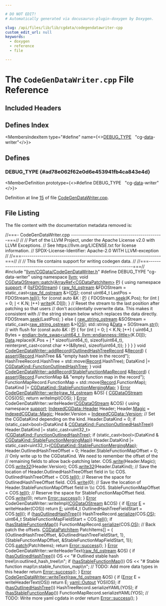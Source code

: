```yaml
---

# DO NOT EDIT!
# Automatically generated via docusaurus-plugin-doxygen by Doxygen.

slug: /api/files/lib/lib/cgdata/codegendatawriter-cpp
custom_edit_url: null
keywords:
  - doxygen
  - reference
  - file

---
```





# The `CodeGenDataWriter.cpp` File Reference

<DoxygenPage pluginConfig={pluginConfig}>



## Included Headers

<IncludesList>
<IncludesListItem
  filePath="llvm/CGData/CodeGenDataWriter.h"
  permalink="/docs/api/files/include/include/llvm/include/llvm/cgdata/codegendatawriter-h"
  isLocal="true" />
</IncludesList>

## Defines Index

<MembersIndex>

<MembersIndexItem
  type="#define"
  name={<><a href="#ad78e062f62e0d6e453941fb4ca843e4d">DEBUG&#95;TYPE</a>&nbsp;&nbsp;&nbsp;&quot;cg-<a href="/docs/api/files/lib/lib/codegen/staticdatasplitter-cpp/#ad2fefd8832b4b1ea3dbb1f621063bbff">data</a>-writer&quot;</>}>
</MembersIndexItem>

</MembersIndex>


<SectionDefinition>

## Defines

### DEBUG&#95;TYPE {#ad78e062f62e0d6e453941fb4ca843e4d}

<MemberDefinition
  prototype={<>#define DEBUG&#95;TYPE&nbsp;&nbsp;&nbsp;&quot;cg-<a href="/docs/api/files/lib/lib/codegen/staticdatasplitter-cpp/#ad2fefd8832b4b1ea3dbb1f621063bbff">data</a>-writer&quot;</>}>

Definition at line <a href="#l00015">15</a> of file <a href="/docs/api/files/lib/lib/cgdata/codegendatawriter-cpp">CodeGenDataWriter.cpp</a>.
</MemberDefinition>

</SectionDefinition>

## File Listing

The file content with the documentation metadata removed is:

<ProgramListing>

<Link id="l00001" /><CodeLine lineNumber="1"><Highlight kind="comment">//===- CodeGenDataWriter.cpp ----------------------------------------------===//</Highlight><Highlight kind="normal"></Highlight></CodeLine>
<Link id="l00002" /><CodeLine lineNumber="2"><Highlight kind="normal"></Highlight><Highlight kind="comment">//</Highlight><Highlight kind="normal"></Highlight></CodeLine>
<Link id="l00003" /><CodeLine lineNumber="3"><Highlight kind="normal"></Highlight><Highlight kind="comment">// Part of the LLVM Project, under the Apache License v2.0 with LLVM Exceptions.</Highlight><Highlight kind="normal"></Highlight></CodeLine>
<Link id="l00004" /><CodeLine lineNumber="4"><Highlight kind="normal"></Highlight><Highlight kind="comment">// See https://llvm.org/LICENSE.txt for license information.</Highlight><Highlight kind="normal"></Highlight></CodeLine>
<Link id="l00005" /><CodeLine lineNumber="5"><Highlight kind="normal"></Highlight><Highlight kind="comment">// SPDX-License-Identifier: Apache-2.0 WITH LLVM-exception</Highlight><Highlight kind="normal"></Highlight></CodeLine>
<Link id="l00006" /><CodeLine lineNumber="6"><Highlight kind="normal"></Highlight><Highlight kind="comment">//</Highlight><Highlight kind="normal"></Highlight></CodeLine>
<Link id="l00007" /><CodeLine lineNumber="7"><Highlight kind="normal"></Highlight><Highlight kind="comment">//===----------------------------------------------------------------------===//</Highlight><Highlight kind="normal"></Highlight></CodeLine>
<Link id="l00008" /><CodeLine lineNumber="8"><Highlight kind="normal"></Highlight><Highlight kind="comment">//</Highlight><Highlight kind="normal"></Highlight></CodeLine>
<Link id="l00009" /><CodeLine lineNumber="9"><Highlight kind="normal"></Highlight><Highlight kind="comment">// This file contains support for writing codegen data.</Highlight><Highlight kind="normal"></Highlight></CodeLine>
<Link id="l00010" /><CodeLine lineNumber="10"><Highlight kind="normal"></Highlight><Highlight kind="comment">//</Highlight><Highlight kind="normal"></Highlight></CodeLine>
<Link id="l00011" /><CodeLine lineNumber="11"><Highlight kind="normal"></Highlight><Highlight kind="comment">//===----------------------------------------------------------------------===//</Highlight><Highlight kind="normal"></Highlight></CodeLine>
<Link id="l00012" /><CodeLine lineNumber="12"><Highlight kind="normal"></Highlight></CodeLine>
<Link id="l00013" /><CodeLine lineNumber="13"><Highlight kind="normal"></Highlight><Highlight kind="preprocessor">#include &quot;<a href="/docs/api/files/include/include/llvm/include/llvm/cgdata/codegendatawriter-h">llvm/CGData/CodeGenDataWriter.h</a>&quot;</Highlight><Highlight kind="normal"></Highlight></CodeLine>
<Link id="l00014" /><CodeLine lineNumber="14"><Highlight kind="normal"></Highlight></CodeLine>
<Link id="l00015" /><CodeLine lineNumber="15" lineLink="#ad78e062f62e0d6e453941fb4ca843e4d"><Highlight kind="normal"></Highlight><Highlight kind="preprocessor">#define DEBUG&#95;TYPE &quot;cg-data-writer&quot;</Highlight><Highlight kind="normal"></Highlight></CodeLine>
<Link id="l00016" /><CodeLine lineNumber="16"><Highlight kind="normal"></Highlight></CodeLine>
<Link id="l00017" /><CodeLine lineNumber="17"><Highlight kind="normal"></Highlight><Highlight kind="keyword">using namespace </Highlight><Highlight kind="normal"><a href="/docs/api/namespaces/llvm">llvm</a>;</Highlight></CodeLine>
<Link id="l00018" /><CodeLine lineNumber="18"><Highlight kind="normal"></Highlight></CodeLine>
<Link id="l00019" /><CodeLine lineNumber="19" lineLink="/docs/api/classes/llvm/cgdataostream/#a1d951f57be86b30e864740019b41f0f2"><Highlight kind="normal"></Highlight><Highlight kind="keywordtype">void</Highlight><Highlight kind="normal"> <a href="/docs/api/classes/llvm/cgdataostream/#a1d951f57be86b30e864740019b41f0f2">CGDataOStream::patch</a>(<a href="/docs/api/classes/llvm/arrayref">ArrayRef&lt;CGDataPatchItem&gt;</a> <a href="/docs/api/files/lib/lib/option/option-cpp/#a04665169063c8ca1f2ea96c27fc7c2b2">P</a>) &#123;</Highlight></CodeLine>
<Link id="l00020" /><CodeLine lineNumber="20"><Highlight kind="normal">  </Highlight><Highlight kind="keyword">using namespace </Highlight><Highlight kind="normal"><a href="/docs/api/namespaces/llvm/support">support</a>;</Highlight></CodeLine>
<Link id="l00021" /><CodeLine lineNumber="21"><Highlight kind="normal"></Highlight></CodeLine>
<Link id="l00022" /><CodeLine lineNumber="22"><Highlight kind="normal">  </Highlight><Highlight kind="keywordflow">if</Highlight><Highlight kind="normal"> (<a href="/docs/api/classes/llvm/cgdataostream/#a72483a6553596bddfb019328f444b3bc">IsFDOStream</a>) &#123;</Highlight></CodeLine>
<Link id="l00023" /><CodeLine lineNumber="23"><Highlight kind="normal">    <a href="/docs/api/classes/llvm/raw-fd-ostream">raw&#95;fd&#95;ostream</a> &amp;FDOStream = </Highlight><Highlight kind="keyword">static&#95;cast&lt;</Highlight><Highlight kind="normal"><a href="/docs/api/classes/llvm/raw-fd-ostream">raw&#95;fd&#95;ostream</a> &amp;</Highlight><Highlight kind="keyword">&gt;</Highlight><Highlight kind="normal">(<a href="/docs/api/classes/llvm/cgdataostream/#a4086e20b046922cfd941112ec9b477f9">OS</a>);</Highlight></CodeLine>
<Link id="l00024" /><CodeLine lineNumber="24"><Highlight kind="normal">    </Highlight><Highlight kind="keyword">const</Highlight><Highlight kind="normal"> uint64&#95;t LastPos = FDOStream.<a href="/docs/api/classes/llvm/raw-ostream/#a0f90ad570f71349466844ee9f2d06cd1">tell</a>();</Highlight></CodeLine>
<Link id="l00025" /><CodeLine lineNumber="25"><Highlight kind="normal">    </Highlight><Highlight kind="keywordflow">for</Highlight><Highlight kind="normal"> (</Highlight><Highlight kind="keyword">const</Highlight><Highlight kind="normal"> </Highlight><Highlight kind="keyword">auto</Highlight><Highlight kind="normal"> &amp;K : <a href="/docs/api/files/lib/lib/option/option-cpp/#a04665169063c8ca1f2ea96c27fc7c2b2">P</a>) &#123;</Highlight></CodeLine>
<Link id="l00026" /><CodeLine lineNumber="26"><Highlight kind="normal">      FDOStream.<a href="/docs/api/classes/llvm/raw-fd-ostream/#a9e2a27de71f137279ac47e6edd4abc47">seek</a>(K.Pos);</Highlight></CodeLine>
<Link id="l00027" /><CodeLine lineNumber="27"><Highlight kind="normal">      </Highlight><Highlight kind="keywordflow">for</Highlight><Highlight kind="normal"> (</Highlight><Highlight kind="keywordtype">int</Highlight><Highlight kind="normal"> <a href="/docs/api/files/lib/lib/support/md5-cpp/#ac0eafdc9ee161b71e7af98af736952fd">I</a> = 0; <a href="/docs/api/files/lib/lib/support/md5-cpp/#ac0eafdc9ee161b71e7af98af736952fd">I</a> &lt; K.N; <a href="/docs/api/files/lib/lib/support/md5-cpp/#ac0eafdc9ee161b71e7af98af736952fd">I</a>++)</Highlight></CodeLine>
<Link id="l00028" /><CodeLine lineNumber="28"><Highlight kind="normal">        <a href="/docs/api/classes/llvm/cgdataostream/#af920bf439860b7dbdf037ae84075ede6">write</a>(K.D&#91;<a href="/docs/api/files/lib/lib/support/md5-cpp/#ac0eafdc9ee161b71e7af98af736952fd">I</a>&#93;);</Highlight></CodeLine>
<Link id="l00029" /><CodeLine lineNumber="29"><Highlight kind="normal">    &#125;</Highlight></CodeLine>
<Link id="l00030" /><CodeLine lineNumber="30"><Highlight kind="normal">    </Highlight><Highlight kind="comment">// Reset the stream to the last position after patching so that users</Highlight><Highlight kind="normal"></Highlight></CodeLine>
<Link id="l00031" /><CodeLine lineNumber="31"><Highlight kind="normal">    </Highlight><Highlight kind="comment">// don&#39;t accidentally overwrite data. This makes it consistent with</Highlight><Highlight kind="normal"></Highlight></CodeLine>
<Link id="l00032" /><CodeLine lineNumber="32"><Highlight kind="normal">    </Highlight><Highlight kind="comment">// the string stream below which replaces the data directly.</Highlight><Highlight kind="normal"></Highlight></CodeLine>
<Link id="l00033" /><CodeLine lineNumber="33"><Highlight kind="normal">    FDOStream.<a href="/docs/api/classes/llvm/raw-fd-ostream/#a9e2a27de71f137279ac47e6edd4abc47">seek</a>(LastPos);</Highlight></CodeLine>
<Link id="l00034" /><CodeLine lineNumber="34"><Highlight kind="normal">  &#125; </Highlight><Highlight kind="keywordflow">else</Highlight><Highlight kind="normal"> &#123;</Highlight></CodeLine>
<Link id="l00035" /><CodeLine lineNumber="35"><Highlight kind="normal">    <a href="/docs/api/classes/llvm/raw-string-ostream">raw&#95;string&#95;ostream</a> &amp;SOStream = </Highlight><Highlight kind="keyword">static&#95;cast&lt;</Highlight><Highlight kind="normal"><a href="/docs/api/classes/llvm/raw-string-ostream">raw&#95;string&#95;ostream</a> &amp;</Highlight><Highlight kind="keyword">&gt;</Highlight><Highlight kind="normal">(<a href="/docs/api/classes/llvm/cgdataostream/#a4086e20b046922cfd941112ec9b477f9">OS</a>);</Highlight></CodeLine>
<Link id="l00036" /><CodeLine lineNumber="36"><Highlight kind="normal">    std::string &amp;<a href="/docs/api/namespaces/llvm/#aa20539e89704d20b98b97e9c3feac934">Data</a> = SOStream.<a href="/docs/api/classes/llvm/raw-string-ostream/#a6732e8d3ff8100a662ce73634840b990">str</a>(); </Highlight><Highlight kind="comment">// with flush</Highlight><Highlight kind="normal"></Highlight></CodeLine>
<Link id="l00037" /><CodeLine lineNumber="37"><Highlight kind="normal">    </Highlight><Highlight kind="keywordflow">for</Highlight><Highlight kind="normal"> (</Highlight><Highlight kind="keyword">const</Highlight><Highlight kind="normal"> </Highlight><Highlight kind="keyword">auto</Highlight><Highlight kind="normal"> &amp;K : <a href="/docs/api/files/lib/lib/option/option-cpp/#a04665169063c8ca1f2ea96c27fc7c2b2">P</a>) &#123;</Highlight></CodeLine>
<Link id="l00038" /><CodeLine lineNumber="38"><Highlight kind="normal">      </Highlight><Highlight kind="keywordflow">for</Highlight><Highlight kind="normal"> (</Highlight><Highlight kind="keywordtype">int</Highlight><Highlight kind="normal"> <a href="/docs/api/files/lib/lib/support/md5-cpp/#ac0eafdc9ee161b71e7af98af736952fd">I</a> = 0; <a href="/docs/api/files/lib/lib/support/md5-cpp/#ac0eafdc9ee161b71e7af98af736952fd">I</a> &lt; K.N; <a href="/docs/api/files/lib/lib/support/md5-cpp/#ac0eafdc9ee161b71e7af98af736952fd">I</a>++) &#123;</Highlight></CodeLine>
<Link id="l00039" /><CodeLine lineNumber="39"><Highlight kind="normal">        uint64&#95;t Bytes =</Highlight></CodeLine>
<Link id="l00040" /><CodeLine lineNumber="40"><Highlight kind="normal">            <a href="/docs/api/namespaces/llvm/support/endian/#a108ca68c609b3e8c00918a68d26905fa">endian::byte&#95;swap&lt;uint64&#95;t, llvm::endianness::little&gt;</a>(K.D&#91;<a href="/docs/api/files/lib/lib/support/md5-cpp/#ac0eafdc9ee161b71e7af98af736952fd">I</a>&#93;);</Highlight></CodeLine>
<Link id="l00041" /><CodeLine lineNumber="41"><Highlight kind="normal">        <a href="/docs/api/namespaces/llvm/#aa20539e89704d20b98b97e9c3feac934">Data</a>.replace(K.Pos + <a href="/docs/api/files/lib/lib/support/md5-cpp/#ac0eafdc9ee161b71e7af98af736952fd">I</a> &#42; </Highlight><Highlight kind="keyword">sizeof</Highlight><Highlight kind="normal">(uint64&#95;t), </Highlight><Highlight kind="keyword">sizeof</Highlight><Highlight kind="normal">(uint64&#95;t),</Highlight></CodeLine>
<Link id="l00042" /><CodeLine lineNumber="42"><Highlight kind="normal">                     </Highlight><Highlight kind="keyword">reinterpret&#95;cast&lt;</Highlight><Highlight kind="keyword">const </Highlight><Highlight kind="keywordtype">char</Highlight><Highlight kind="normal"> &#42;</Highlight><Highlight kind="keyword">&gt;</Highlight><Highlight kind="normal">(&amp;Bytes), </Highlight><Highlight kind="keyword">sizeof</Highlight><Highlight kind="normal">(uint64&#95;t));</Highlight></CodeLine>
<Link id="l00043" /><CodeLine lineNumber="43"><Highlight kind="normal">      &#125;</Highlight></CodeLine>
<Link id="l00044" /><CodeLine lineNumber="44"><Highlight kind="normal">    &#125;</Highlight></CodeLine>
<Link id="l00045" /><CodeLine lineNumber="45"><Highlight kind="normal">  &#125;</Highlight></CodeLine>
<Link id="l00046" /><CodeLine lineNumber="46"><Highlight kind="normal">&#125;</Highlight></CodeLine>
<Link id="l00047" /><CodeLine lineNumber="47"><Highlight kind="normal"></Highlight></CodeLine>
<Link id="l00048" /><CodeLine lineNumber="48" lineLink="/docs/api/classes/llvm/codegendatawriter/#ab7cd2c3a4e458cf1daa792cf16a96247"><Highlight kind="normal"></Highlight><Highlight kind="keywordtype">void</Highlight><Highlight kind="normal"> <a href="/docs/api/classes/llvm/codegendatawriter/#ab7cd2c3a4e458cf1daa792cf16a96247">CodeGenDataWriter::addRecord</a>(<a href="/docs/api/structs/llvm/outlinedhashtreerecord">OutlinedHashTreeRecord</a> &amp;<a href="/docs/api/classes/llvm/record">Record</a>) &#123;</Highlight></CodeLine>
<Link id="l00049" /><CodeLine lineNumber="49"><Highlight kind="normal">  <a href="/docs/api/files/lib/lib/target/lib/target/amdgpu/silowercontrolflow-cpp/#a4868c5d81c5ccc98c47aeab6244346a0">assert</a>(<a href="/docs/api/classes/llvm/record">Record</a>.HashTree &amp;&amp; </Highlight><Highlight kind="stringliteral">&quot;empty hash tree in the record&quot;</Highlight><Highlight kind="normal">);</Highlight></CodeLine>
<Link id="l00050" /><CodeLine lineNumber="50"><Highlight kind="normal">  HashTreeRecord.HashTree = std::move(<a href="/docs/api/classes/llvm/record">Record</a>.HashTree);</Highlight></CodeLine>
<Link id="l00051" /><CodeLine lineNumber="51"><Highlight kind="normal"></Highlight></CodeLine>
<Link id="l00052" /><CodeLine lineNumber="52"><Highlight kind="normal">  DataKind |= <a href="/docs/api/namespaces/llvm/#a0ba893e7dc00f439ef557e79f12e899fae43cdbf8003571786314ee11a4028215">CGDataKind::FunctionOutlinedHashTree</a>;</Highlight></CodeLine>
<Link id="l00053" /><CodeLine lineNumber="53"><Highlight kind="normal">&#125;</Highlight></CodeLine>
<Link id="l00054" /><CodeLine lineNumber="54"><Highlight kind="normal"></Highlight></CodeLine>
<Link id="l00055" /><CodeLine lineNumber="55" lineLink="/docs/api/classes/llvm/codegendatawriter/#a453194093ce41a226868830f3fd2ab42"><Highlight kind="normal"></Highlight><Highlight kind="keywordtype">void</Highlight><Highlight kind="normal"> <a href="/docs/api/classes/llvm/codegendatawriter/#ab7cd2c3a4e458cf1daa792cf16a96247">CodeGenDataWriter::addRecord</a>(<a href="/docs/api/structs/llvm/stablefunctionmaprecord">StableFunctionMapRecord</a> &amp;<a href="/docs/api/classes/llvm/record">Record</a>) &#123;</Highlight></CodeLine>
<Link id="l00056" /><CodeLine lineNumber="56"><Highlight kind="normal">  <a href="/docs/api/files/lib/lib/target/lib/target/amdgpu/silowercontrolflow-cpp/#a4868c5d81c5ccc98c47aeab6244346a0">assert</a>(<a href="/docs/api/classes/llvm/record">Record</a>.FunctionMap &amp;&amp; </Highlight><Highlight kind="stringliteral">&quot;empty function map in the record&quot;</Highlight><Highlight kind="normal">);</Highlight></CodeLine>
<Link id="l00057" /><CodeLine lineNumber="57"><Highlight kind="normal">  FunctionMapRecord.FunctionMap = std::move(<a href="/docs/api/classes/llvm/record">Record</a>.FunctionMap);</Highlight></CodeLine>
<Link id="l00058" /><CodeLine lineNumber="58"><Highlight kind="normal"></Highlight></CodeLine>
<Link id="l00059" /><CodeLine lineNumber="59"><Highlight kind="normal">  DataKind |= <a href="/docs/api/namespaces/llvm/#a0ba893e7dc00f439ef557e79f12e899fa6c3b28d822d5623f3a00d66057afca55">CGDataKind::StableFunctionMergingMap</a>;</Highlight></CodeLine>
<Link id="l00060" /><CodeLine lineNumber="60"><Highlight kind="normal">&#125;</Highlight></CodeLine>
<Link id="l00061" /><CodeLine lineNumber="61"><Highlight kind="normal"></Highlight></CodeLine>
<Link id="l00062" /><CodeLine lineNumber="62" lineLink="/docs/api/classes/llvm/codegendatawriter/#a861a894f3b8f9ca0f3d32291f45f1ff7"><Highlight kind="normal"><a href="/docs/api/classes/llvm/error">Error</a> <a href="/docs/api/classes/llvm/codegendatawriter/#a861a894f3b8f9ca0f3d32291f45f1ff7">CodeGenDataWriter::write</a>(<a href="/docs/api/classes/llvm/raw-fd-ostream">raw&#95;fd&#95;ostream</a> &amp;OS) &#123;</Highlight></CodeLine>
<Link id="l00063" /><CodeLine lineNumber="63"><Highlight kind="normal">  <a href="/docs/api/classes/llvm/cgdataostream">CGDataOStream</a> COS(OS);</Highlight></CodeLine>
<Link id="l00064" /><CodeLine lineNumber="64"><Highlight kind="normal">  </Highlight><Highlight kind="keywordflow">return</Highlight><Highlight kind="normal"> writeImpl(COS);</Highlight></CodeLine>
<Link id="l00065" /><CodeLine lineNumber="65"><Highlight kind="normal">&#125;</Highlight></CodeLine>
<Link id="l00066" /><CodeLine lineNumber="66"><Highlight kind="normal"></Highlight></CodeLine>
<Link id="l00067" /><CodeLine lineNumber="67"><Highlight kind="normal"><a href="/docs/api/classes/llvm/error">Error</a> CodeGenDataWriter::writeHeader(<a href="/docs/api/classes/llvm/cgdataostream">CGDataOStream</a> &amp;COS) &#123;</Highlight></CodeLine>
<Link id="l00068" /><CodeLine lineNumber="68"><Highlight kind="normal">  </Highlight><Highlight kind="keyword">using namespace </Highlight><Highlight kind="normal"><a href="/docs/api/namespaces/llvm/support">support</a>;</Highlight></CodeLine>
<Link id="l00069" /><CodeLine lineNumber="69"><Highlight kind="normal">  <a href="/docs/api/structs/llvm/indexedcgdata/header">IndexedCGData::Header</a> Header;</Highlight></CodeLine>
<Link id="l00070" /><CodeLine lineNumber="70"><Highlight kind="normal">  Header.<a href="/docs/api/structs/llvm/indexedcgdata/header/#af6c036ffe51bb0404f4c017d7d6e953e">Magic</a> = <a href="/docs/api/namespaces/llvm/indexedcgdata/#a99d1c995c72c1e988f3d595dfd043522">IndexedCGData::Magic</a>;</Highlight></CodeLine>
<Link id="l00071" /><CodeLine lineNumber="71"><Highlight kind="normal">  Header.Version = <a href="/docs/api/namespaces/llvm/indexedcgdata/#a2daacc0d8c5464539b56a1c78049a1bc">IndexedCGData::Version</a>;</Highlight></CodeLine>
<Link id="l00072" /><CodeLine lineNumber="72"><Highlight kind="normal"></Highlight></CodeLine>
<Link id="l00073" /><CodeLine lineNumber="73"><Highlight kind="normal">  </Highlight><Highlight kind="comment">// Set the CGDataKind depending on the kind.</Highlight><Highlight kind="normal"></Highlight></CodeLine>
<Link id="l00074" /><CodeLine lineNumber="74"><Highlight kind="normal">  Header.DataKind = 0;</Highlight></CodeLine>
<Link id="l00075" /><CodeLine lineNumber="75"><Highlight kind="normal">  </Highlight><Highlight kind="keywordflow">if</Highlight><Highlight kind="normal"> (</Highlight><Highlight kind="keyword">static&#95;cast&lt;</Highlight><Highlight kind="keywordtype">bool</Highlight><Highlight kind="keyword">&gt;</Highlight><Highlight kind="normal">(DataKind &amp; <a href="/docs/api/namespaces/llvm/#a0ba893e7dc00f439ef557e79f12e899fae43cdbf8003571786314ee11a4028215">CGDataKind::FunctionOutlinedHashTree</a>))</Highlight></CodeLine>
<Link id="l00076" /><CodeLine lineNumber="76"><Highlight kind="normal">    Header.DataKind |=</Highlight></CodeLine>
<Link id="l00077" /><CodeLine lineNumber="77"><Highlight kind="normal">        </Highlight><Highlight kind="keyword">static&#95;cast&lt;</Highlight><Highlight kind="normal">uint32&#95;t</Highlight><Highlight kind="keyword">&gt;</Highlight><Highlight kind="normal">(<a href="/docs/api/namespaces/llvm/#a0ba893e7dc00f439ef557e79f12e899fae43cdbf8003571786314ee11a4028215">CGDataKind::FunctionOutlinedHashTree</a>);</Highlight></CodeLine>
<Link id="l00078" /><CodeLine lineNumber="78"><Highlight kind="normal">  </Highlight><Highlight kind="keywordflow">if</Highlight><Highlight kind="normal"> (</Highlight><Highlight kind="keyword">static&#95;cast&lt;</Highlight><Highlight kind="keywordtype">bool</Highlight><Highlight kind="keyword">&gt;</Highlight><Highlight kind="normal">(DataKind &amp; <a href="/docs/api/namespaces/llvm/#a0ba893e7dc00f439ef557e79f12e899fa6c3b28d822d5623f3a00d66057afca55">CGDataKind::StableFunctionMergingMap</a>))</Highlight></CodeLine>
<Link id="l00079" /><CodeLine lineNumber="79"><Highlight kind="normal">    Header.DataKind |=</Highlight></CodeLine>
<Link id="l00080" /><CodeLine lineNumber="80"><Highlight kind="normal">        </Highlight><Highlight kind="keyword">static&#95;cast&lt;</Highlight><Highlight kind="normal">uint32&#95;t</Highlight><Highlight kind="keyword">&gt;</Highlight><Highlight kind="normal">(<a href="/docs/api/namespaces/llvm/#a0ba893e7dc00f439ef557e79f12e899fa6c3b28d822d5623f3a00d66057afca55">CGDataKind::StableFunctionMergingMap</a>);</Highlight></CodeLine>
<Link id="l00081" /><CodeLine lineNumber="81"><Highlight kind="normal">  Header.OutlinedHashTreeOffset = 0;</Highlight></CodeLine>
<Link id="l00082" /><CodeLine lineNumber="82"><Highlight kind="normal">  Header.StableFunctionMapOffset = 0;</Highlight></CodeLine>
<Link id="l00083" /><CodeLine lineNumber="83"><Highlight kind="normal"></Highlight></CodeLine>
<Link id="l00084" /><CodeLine lineNumber="84"><Highlight kind="normal">  </Highlight><Highlight kind="comment">// Only write up to the CGDataKind. We need to remember the offset of the</Highlight><Highlight kind="normal"></Highlight></CodeLine>
<Link id="l00085" /><CodeLine lineNumber="85"><Highlight kind="normal">  </Highlight><Highlight kind="comment">// remaining fields to allow back-patching later.</Highlight><Highlight kind="normal"></Highlight></CodeLine>
<Link id="l00086" /><CodeLine lineNumber="86"><Highlight kind="normal">  COS.<a href="/docs/api/classes/llvm/cgdataostream/#af920bf439860b7dbdf037ae84075ede6">write</a>(Header.Magic);</Highlight></CodeLine>
<Link id="l00087" /><CodeLine lineNumber="87"><Highlight kind="normal">  COS.<a href="/docs/api/classes/llvm/cgdataostream/#a495476987ad63f254e6577388f31d756">write32</a>(Header.Version);</Highlight></CodeLine>
<Link id="l00088" /><CodeLine lineNumber="88"><Highlight kind="normal">  COS.<a href="/docs/api/classes/llvm/cgdataostream/#a495476987ad63f254e6577388f31d756">write32</a>(Header.DataKind);</Highlight></CodeLine>
<Link id="l00089" /><CodeLine lineNumber="89"><Highlight kind="normal"></Highlight></CodeLine>
<Link id="l00090" /><CodeLine lineNumber="90"><Highlight kind="normal">  </Highlight><Highlight kind="comment">// Save the location of Header.OutlinedHashTreeOffset field in \\c COS.</Highlight><Highlight kind="normal"></Highlight></CodeLine>
<Link id="l00091" /><CodeLine lineNumber="91"><Highlight kind="normal">  OutlinedHashTreeOffset = COS.<a href="/docs/api/classes/llvm/cgdataostream/#a5e40cc7402cdee8ade71e4b6c49a46b5">tell</a>();</Highlight></CodeLine>
<Link id="l00092" /><CodeLine lineNumber="92"><Highlight kind="normal"></Highlight></CodeLine>
<Link id="l00093" /><CodeLine lineNumber="93"><Highlight kind="normal">  </Highlight><Highlight kind="comment">// Reserve the space for OutlinedHashTreeOffset field.</Highlight><Highlight kind="normal"></Highlight></CodeLine>
<Link id="l00094" /><CodeLine lineNumber="94"><Highlight kind="normal">  COS.<a href="/docs/api/classes/llvm/cgdataostream/#af920bf439860b7dbdf037ae84075ede6">write</a>(0);</Highlight></CodeLine>
<Link id="l00095" /><CodeLine lineNumber="95"><Highlight kind="normal"></Highlight></CodeLine>
<Link id="l00096" /><CodeLine lineNumber="96"><Highlight kind="normal">  </Highlight><Highlight kind="comment">// Save the location of Header.StableFunctionMapOffset field in \\c COS.</Highlight><Highlight kind="normal"></Highlight></CodeLine>
<Link id="l00097" /><CodeLine lineNumber="97"><Highlight kind="normal">  StableFunctionMapOffset = COS.<a href="/docs/api/classes/llvm/cgdataostream/#a5e40cc7402cdee8ade71e4b6c49a46b5">tell</a>();</Highlight></CodeLine>
<Link id="l00098" /><CodeLine lineNumber="98"><Highlight kind="normal"></Highlight></CodeLine>
<Link id="l00099" /><CodeLine lineNumber="99"><Highlight kind="normal">  </Highlight><Highlight kind="comment">// Reserve the space for StableFunctionMapOffset field.</Highlight><Highlight kind="normal"></Highlight></CodeLine>
<Link id="l00100" /><CodeLine lineNumber="100"><Highlight kind="normal">  COS.<a href="/docs/api/classes/llvm/cgdataostream/#af920bf439860b7dbdf037ae84075ede6">write</a>(0);</Highlight></CodeLine>
<Link id="l00101" /><CodeLine lineNumber="101"><Highlight kind="normal"></Highlight></CodeLine>
<Link id="l00102" /><CodeLine lineNumber="102"><Highlight kind="normal">  </Highlight><Highlight kind="keywordflow">return</Highlight><Highlight kind="normal"> <a href="/docs/api/classes/llvm/error/#a4dfd0813c3d0e0a30439b5a3e9196b59">Error::success</a>();</Highlight></CodeLine>
<Link id="l00103" /><CodeLine lineNumber="103"><Highlight kind="normal">&#125;</Highlight></CodeLine>
<Link id="l00104" /><CodeLine lineNumber="104"><Highlight kind="normal"></Highlight></CodeLine>
<Link id="l00105" /><CodeLine lineNumber="105"><Highlight kind="normal"><a href="/docs/api/classes/llvm/error">Error</a> CodeGenDataWriter::writeImpl(<a href="/docs/api/classes/llvm/cgdataostream">CGDataOStream</a> &amp;COS) &#123;</Highlight></CodeLine>
<Link id="l00106" /><CodeLine lineNumber="106"><Highlight kind="normal">  </Highlight><Highlight kind="keywordflow">if</Highlight><Highlight kind="normal"> (<a href="/docs/api/classes/llvm/error">Error</a> <a href="/docs/api/files/lib/lib/ir/builtingcs-cpp/#abb2b3a60ccc38a28239e19a1646e0c8a">E</a> = writeHeader(COS))</Highlight></CodeLine>
<Link id="l00107" /><CodeLine lineNumber="107"><Highlight kind="normal">    </Highlight><Highlight kind="keywordflow">return</Highlight><Highlight kind="normal"> <a href="/docs/api/files/lib/lib/ir/builtingcs-cpp/#abb2b3a60ccc38a28239e19a1646e0c8a">E</a>;</Highlight></CodeLine>
<Link id="l00108" /><CodeLine lineNumber="108"><Highlight kind="normal"></Highlight></CodeLine>
<Link id="l00109" /><CodeLine lineNumber="109"><Highlight kind="normal">  uint64&#95;t OutlinedHashTreeFieldStart = COS.<a href="/docs/api/classes/llvm/cgdataostream/#a5e40cc7402cdee8ade71e4b6c49a46b5">tell</a>();</Highlight></CodeLine>
<Link id="l00110" /><CodeLine lineNumber="110"><Highlight kind="normal">  </Highlight><Highlight kind="keywordflow">if</Highlight><Highlight kind="normal"> (<a href="/docs/api/classes/llvm/codegendatawriter/#a98b7117046da2a30638d36e231346b96">hasOutlinedHashTree</a>())</Highlight></CodeLine>
<Link id="l00111" /><CodeLine lineNumber="111"><Highlight kind="normal">    HashTreeRecord.<a href="/docs/api/structs/llvm/outlinedhashtreerecord/#a74ae6e240a1760c68a807fd885606fe6">serialize</a>(COS.<a href="/docs/api/classes/llvm/cgdataostream/#a4086e20b046922cfd941112ec9b477f9">OS</a>);</Highlight></CodeLine>
<Link id="l00112" /><CodeLine lineNumber="112"><Highlight kind="normal">  uint64&#95;t StableFunctionMapFieldStart = COS.<a href="/docs/api/classes/llvm/cgdataostream/#a5e40cc7402cdee8ade71e4b6c49a46b5">tell</a>();</Highlight></CodeLine>
<Link id="l00113" /><CodeLine lineNumber="113"><Highlight kind="normal">  </Highlight><Highlight kind="keywordflow">if</Highlight><Highlight kind="normal"> (<a href="/docs/api/classes/llvm/codegendatawriter/#a9ba521ca543b95c7bb9cfddc8b101ca2">hasStableFunctionMap</a>())</Highlight></CodeLine>
<Link id="l00114" /><CodeLine lineNumber="114"><Highlight kind="normal">    FunctionMapRecord.<a href="/docs/api/structs/llvm/stablefunctionmaprecord/#aa6d6f1cad87cc3ed7f87784dd9ddff0f">serialize</a>(COS.<a href="/docs/api/classes/llvm/cgdataostream/#a4086e20b046922cfd941112ec9b477f9">OS</a>);</Highlight></CodeLine>
<Link id="l00115" /><CodeLine lineNumber="115"><Highlight kind="normal"></Highlight></CodeLine>
<Link id="l00116" /><CodeLine lineNumber="116"><Highlight kind="normal">  </Highlight><Highlight kind="comment">// Back patch the offsets.</Highlight><Highlight kind="normal"></Highlight></CodeLine>
<Link id="l00117" /><CodeLine lineNumber="117"><Highlight kind="normal">  <a href="/docs/api/structs/llvm/cgdatapatchitem">CGDataPatchItem</a> PatchItems&#91;&#93; = &#123;</Highlight></CodeLine>
<Link id="l00118" /><CodeLine lineNumber="118"><Highlight kind="normal">      &#123;OutlinedHashTreeOffset, &amp;OutlinedHashTreeFieldStart, 1&#125;,</Highlight></CodeLine>
<Link id="l00119" /><CodeLine lineNumber="119"><Highlight kind="normal">      &#123;StableFunctionMapOffset, &amp;StableFunctionMapFieldStart, 1&#125;&#125;;</Highlight></CodeLine>
<Link id="l00120" /><CodeLine lineNumber="120"><Highlight kind="normal">  COS.<a href="/docs/api/classes/llvm/cgdataostream/#a1d951f57be86b30e864740019b41f0f2">patch</a>(PatchItems);</Highlight></CodeLine>
<Link id="l00121" /><CodeLine lineNumber="121"><Highlight kind="normal"></Highlight></CodeLine>
<Link id="l00122" /><CodeLine lineNumber="122"><Highlight kind="normal">  </Highlight><Highlight kind="keywordflow">return</Highlight><Highlight kind="normal"> <a href="/docs/api/classes/llvm/error/#a4dfd0813c3d0e0a30439b5a3e9196b59">Error::success</a>();</Highlight></CodeLine>
<Link id="l00123" /><CodeLine lineNumber="123"><Highlight kind="normal">&#125;</Highlight></CodeLine>
<Link id="l00124" /><CodeLine lineNumber="124"><Highlight kind="normal"></Highlight></CodeLine>
<Link id="l00125" /><CodeLine lineNumber="125"><Highlight kind="normal"><a href="/docs/api/classes/llvm/error">Error</a> CodeGenDataWriter::writeHeaderText(<a href="/docs/api/classes/llvm/raw-fd-ostream">raw&#95;fd&#95;ostream</a> &amp;OS) &#123;</Highlight></CodeLine>
<Link id="l00126" /><CodeLine lineNumber="126"><Highlight kind="normal">  </Highlight><Highlight kind="keywordflow">if</Highlight><Highlight kind="normal"> (<a href="/docs/api/classes/llvm/codegendatawriter/#a98b7117046da2a30638d36e231346b96">hasOutlinedHashTree</a>())</Highlight></CodeLine>
<Link id="l00127" /><CodeLine lineNumber="127"><Highlight kind="normal">    OS &lt;&lt; </Highlight><Highlight kind="stringliteral">&quot;# Outlined stable hash tree\\n:outlined&#95;hash&#95;tree\\n&quot;</Highlight><Highlight kind="normal">;</Highlight></CodeLine>
<Link id="l00128" /><CodeLine lineNumber="128"><Highlight kind="normal"></Highlight></CodeLine>
<Link id="l00129" /><CodeLine lineNumber="129"><Highlight kind="normal">  </Highlight><Highlight kind="keywordflow">if</Highlight><Highlight kind="normal"> (<a href="/docs/api/classes/llvm/codegendatawriter/#a9ba521ca543b95c7bb9cfddc8b101ca2">hasStableFunctionMap</a>())</Highlight></CodeLine>
<Link id="l00130" /><CodeLine lineNumber="130"><Highlight kind="normal">    OS &lt;&lt; </Highlight><Highlight kind="stringliteral">&quot;# Stable function map\\n:stable&#95;function&#95;map\\n&quot;</Highlight><Highlight kind="normal">;</Highlight></CodeLine>
<Link id="l00131" /><CodeLine lineNumber="131"><Highlight kind="normal"></Highlight></CodeLine>
<Link id="l00132" /><CodeLine lineNumber="132"><Highlight kind="normal">  </Highlight><Highlight kind="comment">// TODO: Add more data types in this header</Highlight><Highlight kind="normal"></Highlight></CodeLine>
<Link id="l00133" /><CodeLine lineNumber="133"><Highlight kind="normal"></Highlight></CodeLine>
<Link id="l00134" /><CodeLine lineNumber="134"><Highlight kind="normal">  </Highlight><Highlight kind="keywordflow">return</Highlight><Highlight kind="normal"> <a href="/docs/api/classes/llvm/error/#a4dfd0813c3d0e0a30439b5a3e9196b59">Error::success</a>();</Highlight></CodeLine>
<Link id="l00135" /><CodeLine lineNumber="135"><Highlight kind="normal">&#125;</Highlight></CodeLine>
<Link id="l00136" /><CodeLine lineNumber="136"><Highlight kind="normal"></Highlight></CodeLine>
<Link id="l00137" /><CodeLine lineNumber="137" lineLink="/docs/api/classes/llvm/codegendatawriter/#a3d66364f052981f528220d5580ad012f"><Highlight kind="normal"><a href="/docs/api/classes/llvm/error">Error</a> <a href="/docs/api/classes/llvm/codegendatawriter/#a3d66364f052981f528220d5580ad012f">CodeGenDataWriter::writeText</a>(<a href="/docs/api/classes/llvm/raw-fd-ostream">raw&#95;fd&#95;ostream</a> &amp;OS) &#123;</Highlight></CodeLine>
<Link id="l00138" /><CodeLine lineNumber="138"><Highlight kind="normal">  </Highlight><Highlight kind="keywordflow">if</Highlight><Highlight kind="normal"> (<a href="/docs/api/classes/llvm/error">Error</a> E = writeHeaderText(OS))</Highlight></CodeLine>
<Link id="l00139" /><CodeLine lineNumber="139"><Highlight kind="normal">    </Highlight><Highlight kind="keywordflow">return</Highlight><Highlight kind="normal"> E;</Highlight></CodeLine>
<Link id="l00140" /><CodeLine lineNumber="140"><Highlight kind="normal"></Highlight></CodeLine>
<Link id="l00141" /><CodeLine lineNumber="141"><Highlight kind="normal">  <a href="/docs/api/classes/llvm/yaml/output">yaml::Output</a> YOS(OS);</Highlight></CodeLine>
<Link id="l00142" /><CodeLine lineNumber="142"><Highlight kind="normal">  </Highlight><Highlight kind="keywordflow">if</Highlight><Highlight kind="normal"> (<a href="/docs/api/classes/llvm/codegendatawriter/#a98b7117046da2a30638d36e231346b96">hasOutlinedHashTree</a>())</Highlight></CodeLine>
<Link id="l00143" /><CodeLine lineNumber="143"><Highlight kind="normal">    HashTreeRecord.serializeYAML(YOS);</Highlight></CodeLine>
<Link id="l00144" /><CodeLine lineNumber="144"><Highlight kind="normal"></Highlight></CodeLine>
<Link id="l00145" /><CodeLine lineNumber="145"><Highlight kind="normal">  </Highlight><Highlight kind="keywordflow">if</Highlight><Highlight kind="normal"> (<a href="/docs/api/classes/llvm/codegendatawriter/#a9ba521ca543b95c7bb9cfddc8b101ca2">hasStableFunctionMap</a>())</Highlight></CodeLine>
<Link id="l00146" /><CodeLine lineNumber="146"><Highlight kind="normal">    FunctionMapRecord.serializeYAML(YOS);</Highlight></CodeLine>
<Link id="l00147" /><CodeLine lineNumber="147"><Highlight kind="normal"></Highlight></CodeLine>
<Link id="l00148" /><CodeLine lineNumber="148"><Highlight kind="normal">  </Highlight><Highlight kind="comment">// TODO: Write more yaml cgdata in order</Highlight><Highlight kind="normal"></Highlight></CodeLine>
<Link id="l00149" /><CodeLine lineNumber="149"><Highlight kind="normal"></Highlight></CodeLine>
<Link id="l00150" /><CodeLine lineNumber="150"><Highlight kind="normal">  </Highlight><Highlight kind="keywordflow">return</Highlight><Highlight kind="normal"> <a href="/docs/api/classes/llvm/error/#a4dfd0813c3d0e0a30439b5a3e9196b59">Error::success</a>();</Highlight></CodeLine>
<Link id="l00151" /><CodeLine lineNumber="151"><Highlight kind="normal">&#125;</Highlight></CodeLine>

</ProgramListing>


</DoxygenPage>
